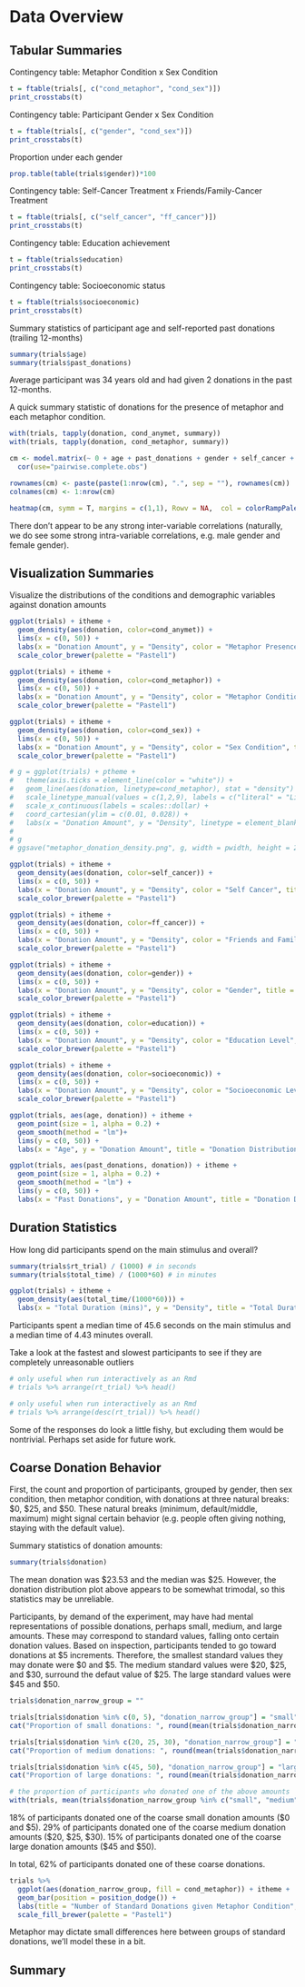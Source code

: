 # Data Overview {#overview}

## Tabular Summaries

Contingency table: Metaphor Condition x Sex Condition

```r
t = ftable(trials[, c("cond_metaphor", "cond_sex")])
print_crosstabs(t)
```

Contingency table: Participant Gender x Sex Condition

```r
t = ftable(trials[, c("gender", "cond_sex")])
print_crosstabs(t)
```

Proportion under each gender

```r
prop.table(table(trials$gender))*100
```

Contingency table: Self-Cancer Treatment x Friends/Family-Cancer Treatment

```r
t = ftable(trials[, c("self_cancer", "ff_cancer")])
print_crosstabs(t)
```

Contingency table: Education achievement

```r
t = ftable(trials$education)
print_crosstabs(t)
```

Contingency table: Socioeconomic status

```r
t = ftable(trials$socioeconomic)
print_crosstabs(t)
```

Summary statistics of participant age and self-reported past donations (trailing 12-months)

```r
summary(trials$age)
summary(trials$past_donations)
```

Average participant was 34 years old and had given 2 donations in the past 12-months.

A quick summary statistic of donations for the presence of metaphor and each metaphor condition.

```r
with(trials, tapply(donation, cond_anymet, summary))
with(trials, tapply(donation, cond_metaphor, summary))
```

```r
cm <- model.matrix(~ 0 + age + past_donations + gender + self_cancer + ff_cancer + education + socioeconomic + sympathy + urgent, data=trials) %>%
  cor(use="pairwise.complete.obs")

rownames(cm) <- paste(paste(1:nrow(cm), ".", sep = ""), rownames(cm))
colnames(cm) <- 1:nrow(cm)

heatmap(cm, symm = T, margins = c(1,1), Rowv = NA,  col = colorRampPalette(c("blue", "white", "red"))(20))
```

There don't appear to be any strong inter-variable correlations (naturally, we do see some strong intra-variable correlations, e.g. male gender and female gender).

## Visualization Summaries

Visualize the distributions of the conditions and demographic variables against donation amounts

```r
ggplot(trials) + itheme +
  geom_density(aes(donation, color=cond_anymet)) +
  lims(x = c(0, 50)) +
  labs(x = "Donation Amount", y = "Density", color = "Metaphor Presence", title = "Donation Distributions by Metaphor Presence") +
  scale_color_brewer(palette = "Pastel1")
```

```r
ggplot(trials) + itheme +
  geom_density(aes(donation, color=cond_metaphor)) +
  lims(x = c(0, 50)) +
  labs(x = "Donation Amount", y = "Density", color = "Metaphor Condition", title = "Donation Distributions by Metaphor Condition") +
  scale_color_brewer(palette = "Pastel1")
```

```r
ggplot(trials) + itheme +
  geom_density(aes(donation, color=cond_sex)) +
  lims(x = c(0, 50)) +
  labs(x = "Donation Amount", y = "Density", color = "Sex Condition", title = "Donation Distributions by Sex Condition") +
  scale_color_brewer(palette = "Pastel1")
```

```r
# g = ggplot(trials) + ptheme +
#   theme(axis.ticks = element_line(color = "white")) + 
#   geom_line(aes(donation, linetype=cond_metaphor), stat = "density") +
#   scale_linetype_manual(values = c(1,2,9), labels = c("literal" = "Literal", "battle" = "Battle", "journey" = "Journey")) +
#   scale_x_continuous(labels = scales::dollar) +
#   coord_cartesian(ylim = c(0.01, 0.028)) +
#   labs(x = "Donation Amount", y = "Density", linetype = element_blank(), title = element_blank())
# 
# g
# ggsave("metaphor_donation_density.png", g, width = pwidth, height = 2.7, bg = "transparent")
```

```r
ggplot(trials) + itheme +
  geom_density(aes(donation, color=self_cancer)) +
  lims(x = c(0, 50)) +
  labs(x = "Donation Amount", y = "Density", color = "Self Cancer", title = "Donation Distributions by Self Cancer") +
  scale_color_brewer(palette = "Pastel1")
```

```r
ggplot(trials) + itheme +
  geom_density(aes(donation, color=ff_cancer)) +
  lims(x = c(0, 50)) +
  labs(x = "Donation Amount", y = "Density", color = "Friends and Family\nCancer", title = "Donation Distributions by Friends and Family Cancer") +
  scale_color_brewer(palette = "Pastel1")
```

```r
ggplot(trials) + itheme +
  geom_density(aes(donation, color=gender)) +
  lims(x = c(0, 50)) +
  labs(x = "Donation Amount", y = "Density", color = "Gender", title = "Donation Distributions by Gender") +
  scale_color_brewer(palette = "Pastel1")
```

```r
ggplot(trials) + itheme +
  geom_density(aes(donation, color=education)) +
  lims(x = c(0, 50)) +
  labs(x = "Donation Amount", y = "Density", color = "Education Level", title = "Donation Distributions by Education Level") +
  scale_color_brewer(palette = "Pastel1")
```

```r
ggplot(trials) + itheme +
  geom_density(aes(donation, color=socioeconomic)) +
  lims(x = c(0, 50)) +
  labs(x = "Donation Amount", y = "Density", color = "Socioeconomic Level", title = "Donation Distributions by Socioeconomic Level") +
  scale_color_brewer(palette = "Pastel1")
```

```r
ggplot(trials, aes(age, donation)) + itheme +
  geom_point(size = 1, alpha = 0.2) +
  geom_smooth(method = "lm")+
  lims(y = c(0, 50)) +
  labs(x = "Age", y = "Donation Amount", title = "Donation Distribution by Age")
```

```r
ggplot(trials, aes(past_donations, donation)) + itheme +
  geom_point(size = 1, alpha = 0.2) +
  geom_smooth(method = "lm") +
  lims(y = c(0, 50)) +
  labs(x = "Past Donations", y = "Donation Amount", title = "Donation Distribution by Past Donations")
```

## Duration Statistics

How long did participants spend on the main stimulus and overall?

```r
summary(trials$rt_trial) / (1000) # in seconds
summary(trials$total_time) / (1000*60) # in minutes

ggplot(trials) + itheme +
  geom_density(aes(total_time/(1000*60))) +
  labs(x = "Total Duration (mins)", y = "Density", title = "Total Duration Distribution")
```

Participants spent a median time of 45.6 seconds on the main stimulus and a median time of 4.43 minutes overall.

Take a look at the fastest and slowest participants to see if they are completely unreasonable outliers

```r
# only useful when run interactively as an Rmd
# trials %>% arrange(rt_trial) %>% head()
```

```r
# only useful when run interactively as an Rmd
# trials %>% arrange(desc(rt_trial)) %>% head()
```

Some of the responses do look a little fishy, but excluding them would be nontrivial. Perhaps set aside for future work.

## Coarse Donation Behavior

First, the count and proportion of participants, grouped by gender, then sex condition, then metaphor condition, with donations at three natural breaks: \$0, \$25, and \$50. These natural breaks (minimum, default/middle, maximum) might signal certain behavior (e.g. people often giving nothing, staying with the default value).

Summary statistics of donation amounts:

```r
summary(trials$donation)
```

The mean donation was \$23.53 and the median was \$25. However, the donation distribution plot above appears to be somewhat trimodal, so this statistics may be unreliable.

Participants, by demand of the experiment, may have had mental representations of possible donations, perhaps small, medium, and large amounts. These may correspond to standard values, falling onto certain donation values. Based on inspection, participants tended to go toward donations at \$5 increments. Therefore, the smallest standard values they may donate were \$0 and \$5. The medium standard values were \$20, \$25, and \$30, surround the defaut value of \$25. The large standard values were \$45 and \$50.

```r
trials$donation_narrow_group = ""

trials[trials$donation %in% c(0, 5), "donation_narrow_group"] = "small"
cat("Proportion of small donations: ", round(mean(trials$donation_narrow_group == "small"), 3), "\n")

trials[trials$donation %in% c(20, 25, 30), "donation_narrow_group"] = "medium"
cat("Proportion of medium donations: ", round(mean(trials$donation_narrow_group == "medium"), 3), "\n")

trials[trials$donation %in% c(45, 50), "donation_narrow_group"] = "large"
cat("Proportion of large donations: ", round(mean(trials$donation_narrow_group == "large"), 3), "\n")

# the proportion of participants who donated one of the above amounts
with(trials, mean(trials$donation_narrow_group %in% c("small", "medium", "large")))
```

18% of participants donated one of the coarse small donation amounts (\$0 and \$5). 29% of participants donated one of the coarse medium donation amounts (\$20, \$25, \$30). 15% of participants donated one of the coarse large donation amounts (\$45 and \$50).

In total, 62% of participants donated one of these coarse donations. 

```r
trials %>%
  ggplot(aes(donation_narrow_group, fill = cond_metaphor)) + itheme +
  geom_bar(position = position_dodge()) +
  labs(title = "Number of Standard Donations given Metaphor Condition", subtitle = "e.g. \"small\" donations are $0 or $5", x = "Donation Group", y = "# of Participants") +
  scale_fill_brewer(palette = "Pastel1")
```

Metaphor may dictate small differences here between groups of standard donations, we'll model these in a bit.

## Summary
